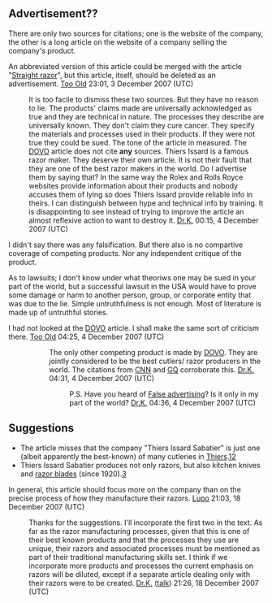 <article id="14012708" title=Talk:Thiers Issard>
	<talkpage id="14012708" title="Talk:Thiers Issard">
{{dyktalk|1 November|2007|entry=...that [[razor]] manufacturer '''[[Thiers Issard]]''' produces a ''singing razor'' whose blade produces a [[resonance|resonant]] [[Overtone|tone]] when plucked?}}
{{WikiProject Blades|class=start|importance=low}}

== Advertisement?? ==

There are only two sources for citations; one is the website of the company, the other is a long article on the website of a company selling the company's product.

An abbreviated version of this article could be merged with the article &quot;[[Straight razor]]&quot;, but this article, itself, should be deleted as an advertisement. [[User:Too Old|Too Old]] 23:01, 3 December 2007 (UTC)
:It is too facile to dismiss these two sources. But they have no reason to lie. The products' claims made are universally acknowledged as true and they are technical in nature. The processes they describe are universally known. They don't claim they cure cancer. They specify the materials and processes used in their products. If they were not true they could be sued. The tone of the article in measured. The [[DOVO]] article does not cite '''any''' sources. Thiers Issard is a famous razor maker. They deserve their own article. It is not their fault that they are one of the best razor makers in the world. Do I advertise them by saying that? In the same way the Rolex and Rolls Royce websites provide information about their products and nobody accuses them of lying so does Thiers Issard provide reliable info in theirs. I can distinguish between hype and technical info by training. It is disappointing to see instead of trying to improve the article an almost reflexive action to want to destroy it. [[User:Tasoskessaris|Dr.K.]] 00:15, 4 December 2007 (UTC)

I didn't say there was any falsification.  But there also is no compartive coverage of competing products.  Nor any independent critique of the product. 

As to lawsuits; I don't know under what theoriws one may be sued in your part of the world, but a successful lawsuit in the USA would have to prove some damage or harm to another person, group, or corporate entity that was due to the lie.  Simple untruthfulness is not enough.  Most of literature is made up of untruthful stories. 

I had not looked at the [[DOVO]] article.  I shall make the same sort of criticism there. [[User:Too Old|Too Old]] 04:25, 4 December 2007 (UTC)
::The only other competing product is made by [[DOVO]]. They are jointly considered to be the best cutlers/ razor producers in the world. The citations from [[CNN]] and [[GQ]] corroborate this. [[User:Tasoskessaris|Dr.K.]] 04:31, 4 December 2007 (UTC)
:::P.S. Have you heard of [[False advertising]]? Is it only in my part of the world? [[User:Tasoskessaris|Dr.K.]] 04:36, 4 December 2007 (UTC)

== Suggestions ==

*The article misses that the company &quot;Thiers Issard Sabatier&quot; is just one (albeit apparently the best-known) of many cutleries in [[Thiers, Puy-de-Dôme|Thiers]].[http://www.coutellerie-thiers.com/historique.htm][http://www.couteaux-jfl.com/marques.htm]
*Thiers Issard Sabatier produces not only razors, but also kitchen knives and [[razor blade]]s (since 1920).[http://www.coutellerie-thiers.com/annuaire/viewer.php?IdPage=46&amp;IdNavigation=-1&amp;IdModele=1]

In general, this article should focus more on the company than on the precise process of how they manufacture their razors. [[User:Lupo|Lupo]] 21:03, 18 December 2007 (UTC)
:Thanks for the suggestions. I'll incorporate the first two in the text. As far as the razor manufacturing processes, given that this is one of their best known products and that the processes they use are unique, their razors and associated processes must be mentioned as part of their traditional manufacturing skills set. I think if we incorporate more products and processes the current emphasis on razors will be diluted, except if a separate article dealing only with their razors were to be created. [[User:Tasoskessaris|Dr.K.]] ([[User talk:Tasoskessaris|talk]]) 21:26, 18 December 2007 (UTC)
	</talkpage>
</article>